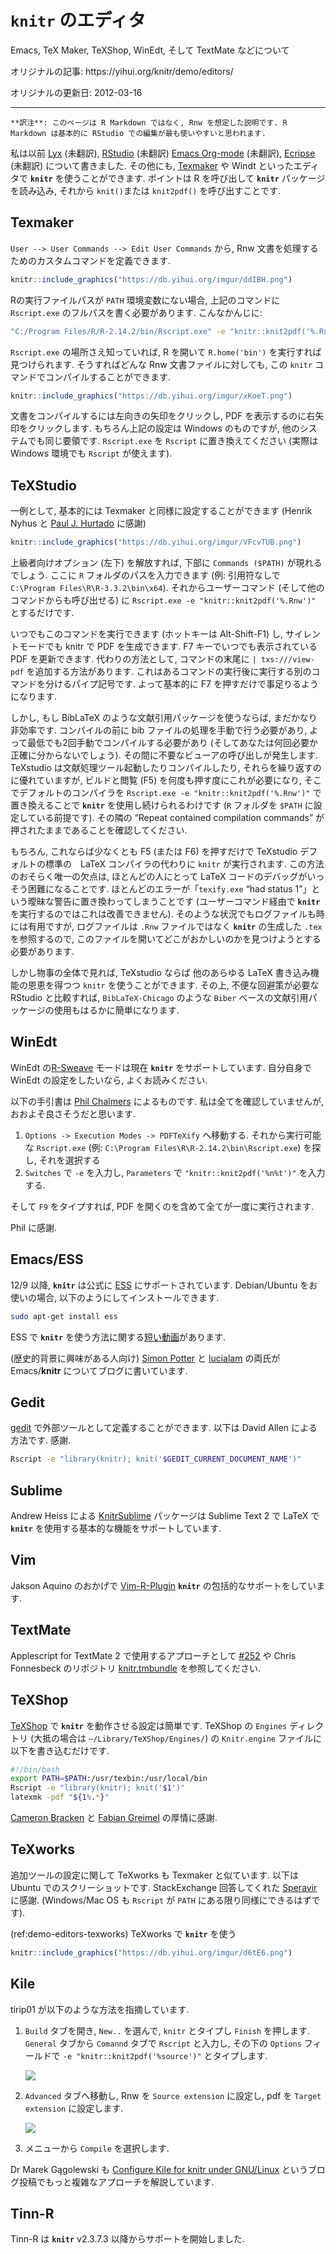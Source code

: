 <!---
title: Editors for knitr
subtitle: Work with Emacs, Texmaker, TeXShop, WinEdt and TextMate, etc
date: '2012-03-16'
slug: editors
--->

# `knitr` のエディタ {-#editors}

Emacs, TeX Maker, TeXShop, WinEdt, そして TextMate などについて

オリジナルの記事: https://yihui.org/knitr/demo/editors/

オリジナルの更新日: 2012-03-16

----

```block2
**訳注**: このページは R Markdown ではなく, Rnw を想定した説明です. R Markdown は基本的に RStudio での編集が最も使いやすいと思われます.
```

私は以前 [Lyx]($lyx) (未翻訳), [RStudio]($RStudio) (未翻訳) [Emacs Org-mode]($org) (未翻訳), [Ecripse]($ecripse) (未翻訳) について書きました. その他にも, [Texmaker](http://www.xm1math.net/texmaker/) や Windt といったエディタで **`knitr`** を使うことができます. ポイントは R を呼び出して **`knitr`** パッケージを読み込み, それから `knit()`または `knit2pdf()` を呼び出すことです.

## Texmaker {-}

`User --> User Commands --> Edit User Commands` から, Rnw 文書を処理するためのカスタムコマンドを定義できます.

```r
knitr::include_graphics("https://db.yihui.org/imgur/ddIBH.png")
```

Rの実行ファイルパスが `PATH` 環境変数にない場合, 上記のコマンドに `Rscript.exe` のフルパスを書く必要があります. こんなかんじに:

```bash
"C:/Program Files/R/R-2.14.2/bin/Rscript.exe" -e "knitr::knit2pdf('%.Rnw')"
```

`Rscript.exe` の場所さえ知っていれば, R を開いて `R.home('bin')` を実行すれば見つけられます. そうすればどんな Rnw 文書ファイルに対しても, この  `knitr` コマンドでコンパイルすることができます.

```r
knitr::include_graphics("https://db.yihui.org/imgur/xKoeT.png")
```

文書をコンパイルするには左向きの矢印をクリックし, PDF を表示するのに右矢印をクリックします. もちろん上記の設定は Windows のものですが, 他のシステムでも同じ要領です. `Rscript.exe` を `Rscript` に置き換えてください (実際は Windows 環境でも `Rscript` が使えます).

## TeXStudio {-}

一例として, 基本的には Texmaker と同様に設定することができます (Henrik Nyhus と [Paul J. Hurtado](https://twitter.com/MathBioPaul/status/691446297304272897) に感謝)

```r
knitr::include_graphics("https://db.yihui.org/imgur/VFcvTUB.png")
```

上級者向けオプション (左下) を解放すれば, 下部に `Commands ($PATH)` が現れるでしょう. ここに `R` フォルダのパスを入力できます (例: 引用符なしで `C:\Program Files\R\R-3.3.2\bin\x64`). それからユーザーコマンド (そして他のコマンドからも呼び出せる) に `Rscript.exe -e "knitr::knit2pdf('%.Rnw')"` とするだけです.

いつでもこのコマンドを実行できます (ホットキーは Alt-Shift-F1) し, サイレントモードでも knitr で PDF を生成できます. F7 キーでいつでも表示されている PDF を更新できます. 代わりの方法として, コマンドの末尾に `| txs:///view-pdf` を追加する方法があります. これはあるコマンドの実行後に実行する別のコマンドを分けるパイプ記号です. よって基本的に F7 を押すだけで事足りるようになります.

しかし, もし BibLaTeX のような文献引用パッケージを使うならば, まだかなり非効率です. コンパイルの前に bib ファイルの処理を手動で行う必要があり, よって最低でも2回手動でコンパイルする必要があり (そしてあなたは何回必要か正確に分からないでしょう). その間に不要なビューアの呼び出しが発生します. TeXstudio は文献処理ツール起動したりコンパイルしたり, それらを繰り返すのに優れていますが, ビルドと閲覧 (F5) を何度も押す度にこれが必要になり,  そこでデフォルトのコンパイラを `Rscript.exe -e "knitr::knit2pdf('%.Rnw')"` で置き換えることで **`knitr`** を使用し続けられるわけです (`R` フォルダを `$PATH` に設定している前提です). その隣の "Repeat contained compilation commands" が押されたままであることを確認してください.

もちろん, これならば少なくとも F5 (または F6) を押すだけで TeXstudio デフォルトの標準の　LaTeX コンパイラの代わりに `knitr` が実行されます.  この方法のおそらく唯一の欠点は, ほとんどの人にとって LaTeX コードのデバッグがいっそう困難になることです. ほとんどのエラーが「`texify.exe` "had status 1"」という曖昧な警告に置き換わってしまうことです (ユーザーコマンド経由で **`knitr`** を実行するのではこれは改善できません). そのような状況でもログファイルも時には有用ですが, ログファイルは `.Rnw` ファイルではなく  **`knitr`** の生成した `.tex` を参照するので,   このファイルを開いてどこがおかしいのかを見つけようとする必要があります.

しかし物事の全体で見れば, TeXstudio ならば 他のあらゆる LaTeX 書き込み機能の恩恵を得つつ `knitr`  を使うことができます. その上, 不便な回避策が必要な RStudio と比較すれば, `BibLaTeX-Chicago` のような `Biber` ベースの文献引用パッケージの使用もはるかに簡単になります.

## WinEdt {-}

WinEdt の[R-Sweave](http://www.winedt.org/Config/modes/R-Sweave.php) モードは現在 **`knitr`** をサポートしています. 自分自身で WinEdt の設定をしたいなら, よくお読みください.

以下の手引書は [Phil Chalmers](https://github.com/philchalmers) によるものです. 私は全てを確認していませんが, おおよそ良さそうだと思います.

1. `Options -> Execution Modes -> PDFTeXify` へ移動する. それから実行可能な `Rscript.exe` (例: `C:\Program Files\R\R-2.14.2\bin\Rscript.exe`) を探し, それを選択する
2. `Switches` で `-e` を入力し, `Parameters` で `"knitr::knit2pdf('%n%t')"` を入力する.

そして `F9` をタイプすれば, PDF を開くのを含めて全てが一度に実行されます.

Phil に感謝.

## Emacs/ESS {-}

12/9 以降, **`knitr`** は公式に [ESS](http://ess.r-project.org) にサポートされています. Debian/Ubuntu をお使いの場合, 以下のようにしてインストールできます.

```bash 
sudo apt-get install ess
```

ESS で **`knitr`** を使う方法に関する[短い動画](https://web.archive.org/web/20161225094148im_/http://cdn.screenr.com/video/d43075)があります.

(歴史的背景に興味がある人向け) [Simon Potter](http://sjp.co.nz/posts/emacs-ess-knitr/) と [lucialam](https://constantmindmapping.wordpress.com/2012/06/12/knitr-and-emacs/) の両氏が Emacs/**knitr** についてブログに書いています.

## Gedit {-}

[gedit](https://en.wikipedia.org/wiki/Gedit) で外部ツールとして定義することができます. 以下は David Allen による方法です. 感謝. 

```bash
Rscript -e "library(knitr); knit('$GEDIT_CURRENT_DOCUMENT_NAME')"
```

## Sublime {-}

Andrew Heiss による [KnitrSublime](https://github.com/andrewheiss/KnitrSublime) パッケージは Sublime Text 2 で LaTeX で **`knitr`** を使用する基本的な機能をサポートしています.

## Vim {-}

Jakson Aquino のおかげで [Vim-R-Plugin](http://www.vim.org/scripts/script.php?script_id=2628) **`knitr`** の包括的なサポートをしています.

## TextMate {-}

Applescript for TextMate 2 で使用するアプローチとして [#252](https://github.com/yihui/knitr/issues/252#issuecomment-6034068) や Chris Fonnesbeck のリポジトリ [knitr.tmbundle](https://github.com/fonnesbeck/knitr.tmbundle) を参照してください.

## TeXShop {-}

[TeXShop](http://pages.uoregon.edu/koch/texshop/) で **`knitr`** を動作させる設定は簡単です. TeXShop の `Engines` ディレクトリ (大抵の場合は `~/Library/TeXShop/Engines/`) の `Knitr.engine` ファイルに以下を書き込むだけです.

```bash 
#!/bin/bash
export PATH=$PATH:/usr/texbin:/usr/local/bin
Rscript -e "library(knitr); knit('$1')"
latexmk -pdf "${1%.*}"
```

[Cameron Bracken](http://cameron.bracken.bz/sweave-for-texshop) と [Fabian Greimel](http://yihui.org/en/2012/06/enjoyable-reproducible-research/#comment-601032753) の厚情に感謝.

## TeXworks {-}

追加ツールの設定に関して TeXworks も Texmaker と似ています. 以下は Ubuntu でのスクリーショットです. StackExchange 回答してくれた [Speravir](http://tex.stackexchange.com/a/85165/9128) に感謝. (Windows/Mac OS も `Rscript` が `PATH` にある限り同様にできるはずです).

(ref:demo-editors-texworks) TeXworks で **`knitr`** を使う

```r
knitr::include_graphics("https://db.yihui.org/imgur/d6tE6.png")
```

## Kile {-}

tirip01 が以下のような方法を指摘しています.

1. `Build` タブを開き, `New..` を選んで, `knitr` とタイプし `Finish` を押します. `General` タブから `Comannd` タブで `Rscript` と入力し, その下の `Options` フィールドで `-e "knitr::knit2pdf('%source')"` とタイプします.

    ![](https://securecdn.disqus.com/uploads/mediaembed/images/564/4837/original.jpg)

1. `Advanced` タブへ移動し, Rnw を `Source extension` に設定し, pdf を `Target extension` に設定します.

    ![](https://securecdn.disqus.com/uploads/mediaembed/images/564/4838/original.jpg)

1. メニューから `Compile` を選択します.

Dr Marek Gągolewski も [Configure Kile for knitr under GNU/Linux](http://www.rexamine.com/2013/04/configure-kile-for-knitr/) というブログ投稿でもっと複雑なアプローチを解説しています.

## Tinn-R {-}

Tinn-R は **`knitr`** v2.3.7.3 以降からサポートを開始しました. 
